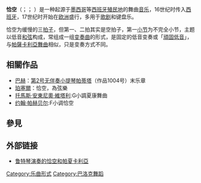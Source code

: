{{multiple issues|
{{expand|time=2018-09-18T16:20:13+00:00}}
{{expert|time=2018-09-18T16:20:13+00:00}}
{{no footnotes|time=2018-09-18T16:20:13+00:00}}
{{refimprove|time=2018-09-18T16:20:13+00:00}}
}}
{{noteTA
|T=zh:恰空; zh-hans:恰空; zh-tw:夏康舞曲;
|dt= 中国大陆：恰空；台灣：夏康舞曲

|1=zh:恰空舞曲; zh-hans:恰空舞曲; zh-tw:夏康舞曲;
|d1= 中国大陆：恰空舞曲；台灣：夏康舞曲

|2=zh:恰空; zh-hans:恰空; zh-tw:夏康舞曲;
|d2= 中国大陆：恰空；台灣：夏康舞曲
}}
'''恰空'''（{{lang-en|chaconne}}；{{lang-it|ciaccona}}； {{lang-es|chacona}}）是一种起源于[[墨西哥|墨西哥]]等[[西班牙|西班牙]][[殖民地|殖民地]]的舞曲[[音乐|音乐]]，16世纪时传入[[西班牙|西班牙]]，17世纪时开始在[[欧洲|欧洲]]盛行，多用于[[歌剧|歌剧]]和键盘乐。

恰空为缓慢的三[[拍子|拍子]]，但第一、二拍其实是空拍子，第一[[小节|小节]]为不完全小节，主题以低音[[和弦|和弦]]构成，常组成一组[[变奏曲|变奏曲]]的形式，是固定的低音变奏或「[[頑固低音|頑固低音]]」，与[[帕薩卡利亞舞曲|帕薩卡利亞舞曲]]相似，只是变奏方式不同。 

== 相關作品 ==
* [[约翰·塞巴斯蒂安·巴赫|巴赫]]：[[无伴奏小提琴奏鸣曲与组曲_(巴赫)#第2號組曲|第2号无伴奏小提琴帕蒂塔]]（作品1004号）末乐章
* [[亨利·珀塞爾|珀塞爾]]：恰空，為弦樂
*[[托馬斯·安東尼奧·維塔利|托馬斯·安東尼奧·維塔利]]:G小調夏康舞曲
*[[约翰·帕赫贝尔|约翰·帕赫贝尔]]:F小调恰空

== 參見 ==
{{Portal box|古典音樂}}

== 外部链接 ==
* [http://polyhymnion.org/swv/ostinato.html 鲁特琴演奏的恰空和帕夏卡利亞] {{Wayback|url=http://polyhymnion.org/swv/ostinato.html |date=20200808070356 }}

[[Category:乐曲形式|Category:乐曲形式]]
[[Category:巴洛克舞蹈|Category:巴洛克舞蹈]]